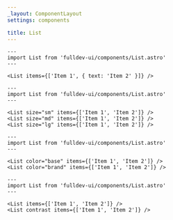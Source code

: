 ```yaml
---
_layout: ComponentLayout
settings: components

title: List
---
```


```astro live
---
import List from 'fulldev-ui/components/List.astro'
---

<List items={['Item 1', { text: 'Item 2' }]} />
```

```astro live
---
import List from 'fulldev-ui/components/List.astro'
---

<List size="sm" items={['Item 1', 'Item 2']} />
<List size="md" items={['Item 1', 'Item 2']} />
<List size="lg" items={['Item 1', 'Item 2']} />
```

```astro live
---
import List from 'fulldev-ui/components/List.astro'
---

<List color="base" items={['Item 1', 'Item 2']} />
<List color="brand" items={['Item 1', 'Item 2']} />
```

```astro live
---
import List from 'fulldev-ui/components/List.astro'
---

<List items={['Item 1', 'Item 2']} />
<List contrast items={['Item 1', 'Item 2']} />
```
